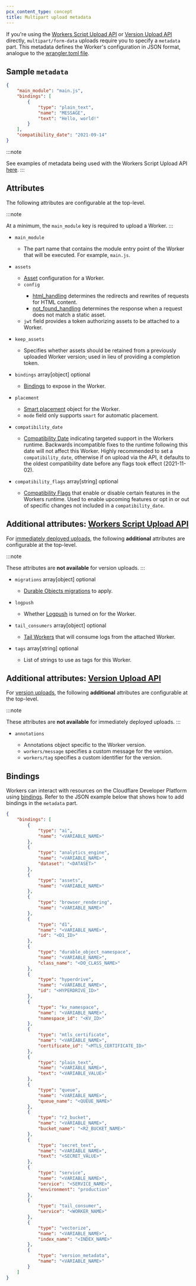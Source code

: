```yaml
---
pcx_content_type: concept
title: Multipart upload metadata
---
```



If you're using the [Workers Script Upload API](/api/resources/workers/subresources/scripts/methods/update/) or [Version Upload API](/api/resources/workers/subresources/scripts/subresources/versions/methods/create/) directly, `multipart/form-data` uploads require you to specify a `metadata` part. This metadata defines the Worker's configuration in JSON format, analogue to the [wrangler.toml file](/workers/wrangler/configuration/).

## Sample `metadata`

```json
{
	"main_module": "main.js",
	"bindings": [
		{
			"type": "plain_text",
			"name": "MESSAGE",
			"text": "Hello, world!"
		}
	],
	"compatibility_date": "2021-09-14"
}
```

:::note

See examples of metadata being used with the Workers Script Upload API [here](/workers/platform/infrastructure-as-code#cloudflare-rest-api).
:::

## Attributes

The following attributes are configurable at the top-level.

:::note

At a minimum, the `main_module` key is required to upload a Worker.
:::

- `main_module` <Type text="string" /> <MetaInfo text="required" />

  - The part name that contains the module entry point of the Worker that will be executed. For example, `main.js`.

- `assets` <Type text="object" /> <MetaInfo text="optional" />

  - [Asset](/workers/static-assets/) configuration for a Worker.
  - `config` <Type text="object" /> <MetaInfo text="optional" />
    - [html_handling](/workers/static-assets/routing/advanced/html-handling/) determines the redirects and rewrites of requests for HTML content.
    - [not_found_handling](/workers/static-assets/#routing-behavior) determines the response when a request does not match a static asset.
  - `jwt` field provides a token authorizing assets to be attached to a Worker.

- `keep_assets` <Type text="boolean" /> <MetaInfo text="optional" />

  - Specifies whether assets should be retained from a previously uploaded Worker version; used in lieu of providing a completion token.

- `bindings` array\[object] optional

  - [Bindings](#bindings) to expose in the Worker.

- `placement` <Type text="object" /> <MetaInfo text="optional" />

  - [Smart placement](/workers/configuration/smart-placement/) object for the Worker.
  - `mode` field only supports `smart` for automatic placement.

- `compatibility_date` <Type text="string" /> <MetaInfo text="optional" />

  - [Compatibility Date](/workers/configuration/compatibility-dates/#setting-compatibility-date) indicating targeted support in the Workers runtime. Backwards incompatible fixes to the runtime following this date will not affect this Worker. Highly recommended to set a `compatibility_date`, otherwise if on upload via the API, it defaults to the oldest compatibility date before any flags took effect (2021-11-02).

- `compatibility_flags` array\[string] optional

  - [Compatibility Flags](/workers/configuration/compatibility-flags/#setting-compatibility-flags) that enable or disable certain features in the Workers runtime. Used to enable upcoming features or opt in or out of specific changes not included in a `compatibility_date`.

## Additional attributes: [Workers Script Upload API](/api/resources/workers/subresources/scripts/methods/update/)

For [immediately deployed uploads](/workers/configuration/versions-and-deployments/#upload-a-new-version-and-deploy-it-immediately), the following **additional** attributes are configurable at the top-level.

:::note

These attributes are **not available** for version uploads.
:::

- `migrations` array\[object] optional

  - [Durable Objects migrations](/durable-objects/reference/durable-objects-migrations/) to apply.

- `logpush` <Type text="boolean" /> <MetaInfo text="optional" />

  - Whether [Logpush](/cloudflare-for-platforms/cloudflare-for-saas/hostname-analytics/#logpush) is turned on for the Worker.

- `tail_consumers` array\[object] optional

  - [Tail Workers](/workers/observability/logs/tail-workers/) that will consume logs from the attached Worker.

- `tags` array\[string] optional

  - List of strings to use as tags for this Worker.

## Additional attributes: [Version Upload API](/api/resources/workers/subresources/scripts/subresources/versions/methods/create/)

For [version uploads](/workers/configuration/versions-and-deployments/#upload-a-new-version-to-be-gradually-deployed-or-deployed-at-a-later-time), the following **additional** attributes are configurable at the top-level.

:::note

These attributes are **not available** for immediately deployed uploads.
:::

- `annotations` <Type text="object" /> <MetaInfo text="optional" />

  - Annotations object specific to the Worker version.
  - `workers/message` specifies a custom message for the version.
  - `workers/tag` specifies a custom identifier for the version.

## Bindings

Workers can interact with resources on the Cloudflare Developer Platform using [bindings](/workers/runtime-apis/bindings/). Refer to the JSON example below that shows how to add bindings in the `metadata` part.

```json
{
	"bindings": [
		{
			"type": "ai",
			"name": "<VARIABLE_NAME>"
		},
		{
			"type": "analytics_engine",
			"name": "<VARIABLE_NAME>",
			"dataset": "<DATASET>"
		},
		{
			"type": "assets",
			"name": "<VARIABLE_NAME>"
		},
		{
			"type": "browser_rendering",
			"name": "<VARIABLE_NAME>"
		},
		{
			"type": "d1",
			"name": "<VARIABLE_NAME>",
			"id": "<D1_ID>"
		},
		{
			"type": "durable_object_namespace",
			"name": "<VARIABLE_NAME>",
			"class_name": "<DO_CLASS_NAME>"
		},
		{
			"type": "hyperdrive",
			"name": "<VARIABLE_NAME>",
			"id": "<HYPERDRIVE_ID>"
		},
		{
			"type": "kv_namespace",
			"name": "<VARIABLE_NAME>",
			"namespace_id": "<KV_ID>"
		},
		{
			"type": "mtls_certificate",
			"name": "<VARIABLE_NAME>",
			"certificate_id": "<MTLS_CERTIFICATE_ID>"
		},
		{
			"type": "plain_text",
			"name": "<VARIABLE_NAME>",
			"text": "<VARIABLE_VALUE>"
		},
		{
			"type": "queue",
			"name": "<VARIABLE_NAME>",
			"queue_name": "<QUEUE_NAME>"
		},
		{
			"type": "r2_bucket",
			"name": "<VARIABLE_NAME>",
			"bucket_name": "<R2_BUCKET_NAME>"
		},
		{
			"type": "secret_text",
			"name": "<VARIABLE_NAME>",
			"text": "<SECRET_VALUE>"
		},
		{
			"type": "service",
			"name": "<VARIABLE_NAME>",
			"service": "<SERVICE_NAME>",
			"environment": "production"
		},
		{
			"type": "tail_consumer",
			"service": "<WORKER_NAME>"
		},
		{
			"type": "vectorize",
			"name": "<VARIABLE_NAME>",
			"index_name": "<INDEX_NAME>"
		},
		{
			"type": "version_metadata",
			"name": "<VARIABLE_NAME>"
		}
	]
}
```
